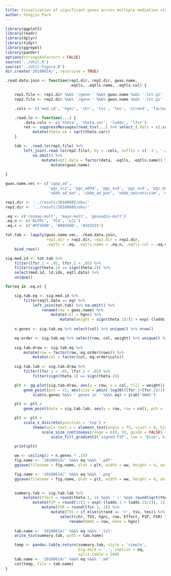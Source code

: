 ```yaml
---
title: Visualization of significant genes across multiple mediation studies
author: Yongjin Park
---
```



```r
library(ggplot2)
library(readr)
library(dplyr)
library(tidyr)
library(ggrepel)
library(pander)
options(stringsAsFactors = FALSE)
source('../Util.R')
source('../Util-Figure.R')
dir.create('20180614/', recursive = TRUE)

.read.data.join <- function(rep1.dir, rep2.dir, gwas.name,
                            .eqtls, .eqtls.name, .eqtls.col) {

    rep1.file <- rep1.dir %&&% '/gene-' %&&% gwas.name %&&% '.txt.gz'
    rep2.file <- rep2.dir %&&% '/gene-' %&&% gwas.name %&&% '.txt.gz'

    .cols <- c('med.id', 'hgnc', 'chr', 'tss', 'tes', 'strand', 'factor', 'data', 'gwas', 'ld.idx')

    .read.lo <- function(...) {
        .data.cols <- c('theta', 'theta.var', 'lodds', 'lfsr')
        ret <- suppressMessages(read_tsv(...) %>% select_(.dots = c(.cols, .data.cols))) %>%
            mutate(theta.se = sqrt(theta.var))
    }

    tab <- .read.lo(rep1.file) %>%
        left_join(.read.lo(rep2.file), by = .cols, suffix = c('.1', '.2')) %>%
            na.omit() %>%
                mutate(eqtl.data = factor(data, .eqtls, .eqtls.name)) %>%
                    mutate(gwas.name)
    
}

gwas.name.vec <- c('igap_ad',
                   'pgc_scz', 'pgc_adhd', 'pgc_asd', 'pgc_ocd', 'pgc_mdd', 'pgc_ptsd_civ_ea',
                   'ukbb_ad_mat', 'ukbb_ad_pat', 'ukbb_neuroticism', 'ukbb_moodswings')

rep1.dir <- '../result/20180602/obs/'
rep2.dir <- '../result/20180605/obs/'

.eq <- c('rosmap-mult', 'mayo-mult', 'geuvadis-mult')
.eq.n <- c('DLPFC', 'TCX', 'LCL')
.eq.c <- c('#FF5500', '#005500', '#555555')

tot.tab <- lapply(gwas.name.vec, .read.data.join,
                  rep1.dir = rep1.dir, rep2.dir = rep2.dir,
                  .eqtls = .eq, .eqtls.name = .eq.n, .eqtls.col = .eq.c) %>%
    bind_rows()

sig.med.id <- tot.tab %>%
    filter(lfsr.1 < .05, lfsr.2 < .05) %>%
    filter(sign(theta.1) == sign(theta.2)) %>%
    select(med.id, ld.idx, eqtl.data) %>%
    unique()

for(eq in .eq.n) {

    sig.tab.eq <- sig.med.id %>%
        filter(eqtl.data == eq) %>%
            left_join(tot.tab) %>% na.omit() %>%
                rename(row = gwas.name) %>%
                    mutate(col = hgnc) %>%
                        mutate(weight = sign(theta.1)/(1 + exp(-(lodds.1 + lodds.2)/2)))
    
    n.genes <- sig.tab.eq %>% select(col) %>% unique() %>% nrow()

    eq.order <- sig.tab.eq %>% select(row, col, weight) %>% unique() %>% order.pair()
    
    sig.tab.draw <- sig.tab.eq %>%
        mutate(row = factor(row, eq.order$rows)) %>%
            mutate(col = factor(col, eq.order$cols))
    
    sig.tab.lab <- sig.tab.draw %>% 
        filter(lfsr.1 < .05, lfsr.2 < .05) %>%
            filter(sign(theta.1) == sign(theta.2))

    plt <- gg.plot(sig.tab.draw, aes(y = row, x = col, fill = weight)) +
        geom_point(pch = 22, aes(size = pmin(-log10((lfsr.1+lfsr.2)/2), 4))) +
            xlab(n.genes %&&% ' genes in ' %&&% eq) + ylab('GWAS')

    plt <- plt +
        geom_point(data = sig.tab.lab, aes(y = row, row = col), pch = '*', size = 5)

    plt <- plt +
        scale_x_discrete(position = 'top') +
            theme(axis.text.x = element_text(angle = 75, vjust = 0, hjust = 0)) +
                scale_size_continuous(range = c(0, 5), guide = FALSE) +
                    scale_fill_gradient2('signed PIP', low = 'blue', high = 'red')
    
    print(plt)

    ww <- ceiling(2 + n.genes * .15)
    fig.name <- '20180614/' %&&% eq %&&% '.pdf'
    ggsave(filename = fig.name, plot = plt, width = ww, height = 4, units = 'in')

    fig.name <- '20180614/' %&&% eq %&&% '.png'
    ggsave(filename = fig.name, plot = plt, width = ww, height = 4, units = 'in')
           

    summary.tab <- sig.tab.lab %>%
        mutate(Effect = round(theta.1, 2) %&&% ' (' %&&% round(sqrt(theta.var.1), 2) %&&% ')') %>%
            mutate(PIP = round(1/(1 + exp(-(lodds.1 + lodds.2)/2)), 1)) %>%
                mutate(FSR = round(lfsr.1, 2)) %>%
                    mutate(TSS = if_else(strand == '+', tss, tes)) %>%
                        select(chr, TSS, hgnc, row, Effect, PIP, FSR) %>%
                            rename(GWAS = row, Gene = hgnc)
    
    tab.name <- '20180614/' %&&% eq %&&% '.txt'
    write_tsv(summary.tab, path = tab.name)

    temp <- pandoc.table.return(summary.tab, style = 'simple',
                                big.mark = ',', caption = eq,
                                split.table = 200)
    tab.name <- '20180614/' %&&% eq %&&% '.md'
    cat(temp, file = tab.name)
}
```
